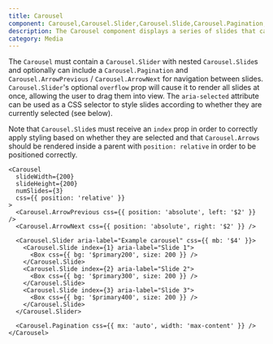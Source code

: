 ```yaml
---
title: Carousel
component: Carousel,Carousel.Slider,Carousel.Slide,Carousel.Pagination,Carousel.ArrowPrevious,Carousel.ArrowNext
description: The Carousel component displays a series of slides that can be swiped between or selected directly via buttons
category: Media
---
```


The `Carousel` must contain a `Carousel.Slider` with nested `Carousel.Slide`s and optionally can include a `Carousel.Pagination` and `Carousel.ArrowPrevious` / `Carousel.ArrowNext` for navigation between slides.
`Carousel.Slider`'s optional `overflow` prop will cause it to render all slides at once, allowing the user to drag them into view. The `aria-selected` attribute can be used as a CSS selector to style slides according to whether they are currently selected (see below).

Note that `Carousel.Slide`s must receive an `index` prop in order to correctly apply styling based on whether they are selected and that `Carousel.Arrows` should be rendered inside a parent with `position: relative` in order to be positioned correctly.

```tsx preview
<Carousel
  slideWidth={200}
  slideHeight={200}
  numSlides={3}
  css={{ position: 'relative' }}
>
  <Carousel.ArrowPrevious css={{ position: 'absolute', left: '$2' }} />
  <Carousel.ArrowNext css={{ position: 'absolute', right: '$2' }} />

  <Carousel.Slider aria-label="Example carousel" css={{ mb: '$4' }}>
    <Carousel.Slide index={1} aria-label="Slide 1">
      <Box css={{ bg: '$primary200', size: 200 }} />
    </Carousel.Slide>
    <Carousel.Slide index={2} aria-label="Slide 2">
      <Box css={{ bg: '$primary300', size: 200 }} />
    </Carousel.Slide>
    <Carousel.Slide index={3} aria-label="Slide 3">
      <Box css={{ bg: '$primary400', size: 200 }} />
    </Carousel.Slide>
  </Carousel.Slider>

  <Carousel.Pagination css={{ mx: 'auto', width: 'max-content' }} />
</Carousel>
```
